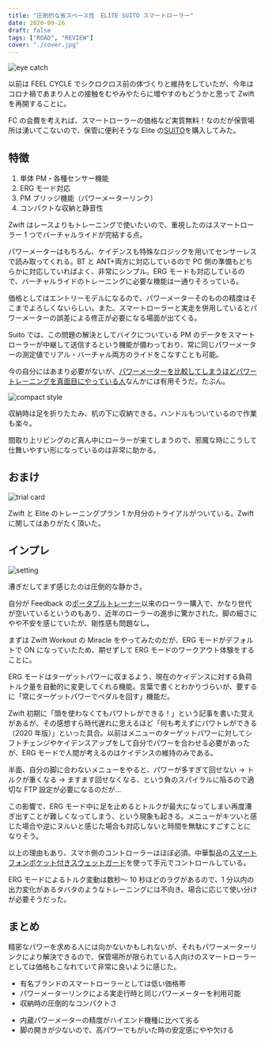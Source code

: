 ```yaml
---
title: "圧倒的な省スペース性　ELITE SUITO スマートローラー"
date: 2020-09-26
draft: false
tags: ["ROAD", "REVIEW"]
cover: "./cover.jpg"
---
```


![eye catch](cover.jpg)

以前は FEEL CYCLE でシクロクロス前の体づくりと維持をしていたが、今年はコロナ禍であまり人との接触をむやみやたらに増やすのもどうかと思って Zwift を再開することに。

FC の会費を考えれば、スマートローラーの価格など実質無料！なのだが保管場所は湧いてこないので、保管に便利そうな Elite の[SUITO](https://ck.jp.ap.valuecommerce.com/servlet/referral?sid=3171302&pid=887657037&vc_url=https%3A%2F%2Fshopping.yahoo.co.jp%2Fproducts%2Fz79dtn4n2v)を購入してみた。

<LinkBox
  url="https://shopping.yahoo.co.jp/products/z79dtn4n2v"
  linkurl="https://ck.jp.ap.valuecommerce.com/servlet/referral?sid=3171302&pid=887657037&vc_url=https%3A%2F%2Fshopping.yahoo.co.jp%2Fproducts%2Fz79dtn4n2v"
/>

## 特徴

1. 単体 PM・各種センサー機能
2. ERG モード対応
3. PM ブリッジ機能（パワーメーターリンク）
4. コンパクトな収納と静音性

Zwift はレースよりもトレーニングで使いたいので、重視したのはスマートローラー 1 つでバーチャルライドが完結する点。

パワーメーターはもちろん、ケイデンスも特殊なロジックを用いてセンサーレスで読み取ってくれる。BT と ANT+両方に対応しているので PC 側の準備もどちらかに対応していればよく、非常にシンプル。ERG モードも対応しているので、バーチャルライドのトレーニングに必要な機能は一通りそろっている。

価格としてはエントリーモデルになるので、パワーメーターそのものの精度はそこまでよろしくないらしい。また、スマートローラーと実走を併用しているとパワーメーターの誤差による修正が必要になる場面が出てくる。

Suito では、この問題の解決としてバイクについている PM のデータをスマートローラーが中継して送信するという機能が備わっており、常に同じパワーメーターの測定値でリアル・バーチャル両方のライドをこなすことも可能。

今の自分にはあまり必要がないが、[パワーメーターを比較してしまうほどパワートレーニングを真面目にやっている人](https://skmzlog.com/2020/08/17/4iiii-precision-2/)なんかには有用そうだ。たぶん。

![compact style](./compact.jpg)

収納時は足を折りたたみ、机の下に収納できる。ハンドルもついているので作業も楽々。

間取り上リビングのど真ん中にローラーが来てしまうので、邪魔な時にこうして仕舞いやすい形になっているのは非常に助かる。

## おまけ

![trial card](z_trial.jpg)

Zwift と Elite のトレーニングプラン 1 か月分のトライアルがついている。Zwift に関してはありがたく頂いた。

## インプレ

![setting](setting.jpg)

漕ぎだしてまず感じたのは圧倒的な静かさ。

自分が Feedback の[ポータブルトレーナー](https://www.wiggle.jp/feedback-sports-omnium-%e3%83%9d%e3%83%bc%e3%82%bf%e3%83%96%e3%83%ab%e3%83%90%e3%82%a4%e3%82%af%e3%83%ad%e3%83%bc%e3%83%a9%e3%83%bc%e3%83%88%e3%83%ac%e3%83%bc%e3%83%8a%e3%83%bc)以来のローラー購入で、かなり世代が空いているというのもあり、近年のローラーの進歩に驚かされた。脚の細さにやや不安を感じていたが、剛性感も問題なし。

まずは Zwift Workout の Miracle をやってみたのだが、ERG モードがデフォルトで ON になっていたため、期せずして ERG モードのワークアウト体験をすることに。

ERG モードはターゲットパワーに収まるよう、現在のケイデンスに対する負荷トルク量を自動的に変更してくれる機能。言葉で書くとわかりづらいが、要するに「常にターゲットパワーでペダルを回す」機能だ。

Zwift 初期に「頭を使わなくてもパワトレができる！」という記事を書いた覚えがあるが、その感想すら時代遅れに思えるほど「何も考えずにパワトレができる（2020 年版）」といった具合。以前はメニューのターゲットパワーに対してシフトチェンジやケイデンスアップをして自分でパワーを合わせる必要があったが、ERG モードで人間が考えるのはケイデンスの維持のみである。

半面、自分の脚に合わないメニューをやると、パワーが多すぎて回せない → トルクが重くなる → ますます回せなくなる、という負のスパイラルに陥るので適切な FTP 設定が必要になるのだが…

この影響で、ERG モード中に足を止めるとトルクが最大になってしまい再度漕ぎ出すことが難しくなってしまう、という現象も起きる。メニューがキツいと感じた場合や逆にヌルいと感じた場合も対応しないと時間を無駄にすごすことになりそう。

以上の理由もあり、スマホ側のコントローラーはほぼ必須。中華製品の[スマートフォンポケット付きスウェットガード](https://amzn.to/3j4nKR3)を使って手元でコントロールしている。

ERG モードによるトルク変動は数秒～ 10 秒ほどのラグがあるので、1 分以内の出力変化があるタバタのようなトレーニングには不向き。場合に応じて使い分けが必要そうだった。

## まとめ

精密なパワーを求める人には向かないかもしれないが、それもパワーメーターリンクにより解決できるので、保管場所が限られている人向けのスマートローラーとしては価格もこなれていて非常に良いように感じた。

<PositiveBox>

- 有名ブランドのスマートローラーとしては低い価格帯
- パワーメーターリンクによる実走行時と同じパワーメーターを利用可能
- 収納時の圧倒的なコンパクトさ

</PositiveBox>

<NegativeBox>

- 内蔵パワーメーターの精度がハイエンド機種に比べて劣る
- 脚の開きが少ないので、高パワーでもがいた時の安定感にやや欠ける

</NegativeBox>

<LinkBox
  url="https://shopping.yahoo.co.jp/products/z79dtn4n2v"
  linkurl="https://ck.jp.ap.valuecommerce.com/servlet/referral?sid=3171302&pid=887657037&vc_url=https%3A%2F%2Fshopping.yahoo.co.jp%2Fproducts%2Fz79dtn4n2v"
/>
